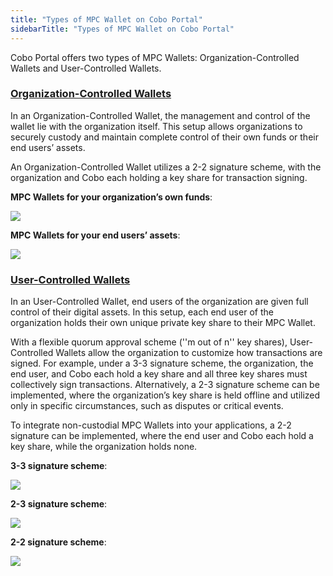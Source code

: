 ```yaml
---
title: "Types of MPC Wallet on Cobo Portal"
sidebarTitle: "Types of MPC Wallet on Cobo Portal"
---
```


Cobo Portal offers two types of MPC Wallets: Organization-Controlled Wallets and User-Controlled Wallets.

### <u>Organization-Controlled Wallets</u>

In an Organization-Controlled Wallet, the management and control of the wallet lie with the organization itself. This setup allows organizations to securely custody and maintain complete control of their own funds or their end users’ assets.

An Organization-Controlled Wallet utilizes a 2-2 signature scheme, with the organization and Cobo each holding a key share for transaction signing.

**MPC Wallets for your organization’s own funds**:

<img src="/images/mpc-wallet/3.png"/>

**MPC Wallets for your end users’ assets**:

<img src="/images/mpc-wallet/4.png"/>

### <u>User-Controlled Wallets</u>

In an User-Controlled Wallet, end users of the organization are given full control of their digital assets. In this setup, each end user of the organization holds their own unique private key share to their MPC Wallet.

With a flexible quorum approval scheme (''m out of n'' key shares), User-Controlled Wallets allow the organization to customize how transactions are signed. For example, under a 3-3 signature scheme, the organization, the end user, and Cobo each hold a key share and all three key shares must collectively sign transactions. Alternatively, a 2-3 signature scheme can be implemented, where the organization’s key share is held offline and utilized only in specific circumstances, such as disputes or critical events.

To integrate non-custodial MPC Wallets into your applications, a 2-2 signature can be implemented, where the end user and Cobo each hold a key share, while the organization holds none.

**3-3 signature scheme**:

<img src="/images/mpc-wallet/5.png"/>

**2-3 signature scheme**:

<img src="/images/mpc-wallet/6.png"/>

**2-2 signature scheme**:

<img src="/images/mpc-wallet/7.png"/>